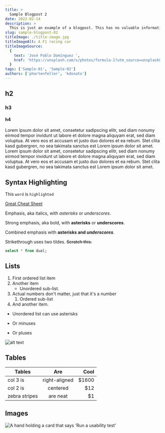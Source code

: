 ```yaml
---
title: >
  Sample Blogpost 2
date: 2022-02-14
description: >
  This is just an example of a blogpost. This has no valuable information but is nice for a mockup.
slug: sample-blogpost-02
titleImage: ./title-image.jpg
titleImageAlt: A F1 racing car
titleImageSource:
  {
    text: 'José Pablo Domínguez ',
    href: 'https://unsplash.com/s/photos/formula-1?utm_source=unsplash&utm_medium=referral&utm_content=creditCopyText',
  }
tags: ['Sample-01', 'Sample-02']
authors: ['phartenfeller', 'kdonato']
---
```


## h2

### h3

#### h4

Lorem ipsum dolor sit amet, consetetur sadipscing elitr, sed diam nonumy eirmod tempor invidunt ut labore et dolore magna aliquyam erat, sed diam voluptua. At vero eos et accusam et justo duo dolores et ea rebum. Stet clita kasd gubergren, no sea takimata sanctus est Lorem ipsum dolor sit amet. Lorem ipsum dolor sit amet, consetetur sadipscing elitr, sed diam nonumy eirmod tempor invidunt ut labore et dolore magna aliquyam erat, sed diam voluptua. At vero eos et accusam et justo duo dolores et ea rebum. Stet clita kasd gubergren, no sea takimata sanctus est Lorem ipsum dolor sit amet.

## Syntax Highlighting

This `word` is `highlighted`

[Great Cheat Sheet](https://github.com/adam-p/markdown-here/wiki/Markdown-Cheatsheet)

Emphasis, aka italics, with _asterisks_ or _underscores_.

Strong emphasis, aka bold, with **asterisks** or **underscores**.

Combined emphasis with **asterisks and _underscores_**.

Strikethrough uses two tildes. ~~Scratch this.~~

```sql
select * from dual;
```

## Lists

1. First ordered list item
2. Another item
   - Unordered sub-list.
3. Actual numbers don't matter, just that it's a number
   1. Ordered sub-list
4. And another item.

- Unordered list can use asterisks

* Or minuses

- Or pluses

![alt text](https://github.com/adam-p/markdown-here/raw/master/src/common/images/icon48.png 'Logo Title Text 1')

## Tables

| Tables        |      Are      |  Cool |
| ------------- | :-----------: | ----: |
| col 3 is      | right-aligned | $1600 |
| col 2 is      |   centered    |   $12 |
| zebra stripes |   are neat    |    $1 |

## Images

<Image
  filename="david-travis-WC6MJ0kRzGw-unsplash.jpg"
  alt="A hand holding a card that says 'Run a usability test'"
/>
